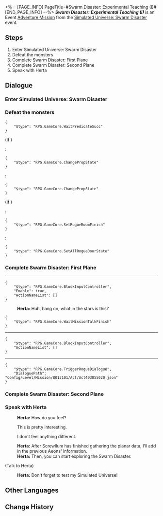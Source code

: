 <%-- [PAGE_INFO]
PageTitle=#Swarm Disaster: Experimental Teaching (I)#
[END_PAGE_INFO] --%>
{{Stub|Dialogue.}}
{{Mission Infobox
|id            = 8013101
|title         = 
|image         = <!--Mission Swarm Disaster Experimental Teaching (I).png-->
|type          = Adventure
|event_name    = Simulated Universe: Swarm Disaster
|chapter       = 
|requirements  = [[Adventure Mission]] ''[[Swarm Disaster: The Beginning]]'' completed
|summary       = <!--official mission summary from Fate's Atlas-->
|characters    = Herta; Trailblazer
|startLocation = [[Herta Space Station]] - [[Herta's Office]]
|world         = Herta Space Station
|area          = Herta's Office
|prev          = Swarm Disaster: The Beginning
|next          = Swarm Disaster: Experimental Teaching (II)
|rewards       = Credit*10,000
}}
'''''Swarm Disaster: Experimental Teaching (I)''''' is an Event [[Adventure Mission]] from the [[Simulated Universe: Swarm Disaster]] event.

==Steps==
# Enter Simulated Universe: Swarm Disaster
# Defeat the monsters
# Complete Swarm Disaster: First Plane
# Complete Swarm Disaster: Second Plane
# Speak with Herta

<!--
==Gameplay Notes==

--><!--
==Trial Character==

-->
==Dialogue==
{{Stub Dialogue}}

===Enter Simulated Universe: Swarm Disaster{{subst:void|<!--801310102-->}}===
{{Mission Description|type=adventure|location=Herta's Office|Herta, Ruan Mei, Screwllum, and Stephen have joined forces to bring about the Simulated Universe's first major update! The geniuses added a substantial influx of fun content from all their various ideas. Stephen created some Audience Dice to add a bit more spice to this test. According to him, the dice hold "powers" connected to different Paths, and is conducive to ensuring that you meet with the Aeons. Honestly, though, it's hard to tell if he's actually investigating the Aeons... or just trying to make a game.}}
{{Dialogue Start}}
{{Dialogue End}}

===Defeat the monsters{{subst:void|<!--801310103-->}}===
{{Dialogue Start}}
<pre>{
	"$type": "RPG.GameCore.WaitPredicateSucc"
}</pre>
;(If {{cx}}{{subst:void|<!--{"$type":"RPG.GameCore.ByCompareGroupMonsterNumByState"}-->}})
:<pre>{
	"$type": "RPG.GameCore.ChangePropState"
}</pre>
:<pre>{
	"$type": "RPG.GameCore.ChangePropState"
}</pre>
;(If {{cx}}{{subst:void|<!--{"$type":"RPG.GameCore.ByCompareGroupMonsterNumByState"}-->}})
:<pre>{
	"$type": "RPG.GameCore.SetRogueRoomFinish"
}</pre>
:<pre>{
	"$type": "RPG.GameCore.SetAllRogueDoorState"
}</pre>
{{Dialogue End}}

===Complete Swarm Disaster: First Plane{{subst:void|<!--801310104-->}}===
{{Dialogue Start}}
----
<pre>{
	"$type": "RPG.GameCore.BlockInputController",
	"Enable": true,
	"ActionNameList": []
}</pre>
:'''Herta:''' Huh, hang on, what in the stars is this?
<pre>{
	"$type": "RPG.GameCore.WaitMissionTalkFinish"
}</pre>
:<!--1-second delay-->
----
<pre>{
	"$type": "RPG.GameCore.BlockInputController",
	"ActionNameList": []
}</pre>
----
<pre>{
	"$type": "RPG.GameCore.TriggerRogueDialogue",
	"DialoguePath": "Config/Level/Mission/8013101/Act/Act403055020.json"
}</pre>
{{Dialogue End}}

===Complete Swarm Disaster: Second Plane{{subst:void|<!--801310105-->}}===
{{Dialogue Start}}
{{Dialogue End}}

===Speak with Herta{{subst:void|<!--801310107-->}}===
{{Dialogue Start}}
:'''Herta:''' How do you feel?
:{{DIcon|Arrow}} This is pretty interesting.
:{{DIcon|Arrow}} I don't feel anything different.
:'''Herta:''' After Screwllum has finished gathering the planar data, I'll add in the previous Aeons' information.
:'''Herta:''' Then, you can start exploring the Swarm Disaster.

;(Talk to Herta)
:{{A|VO SideX sys2 herta 132.ogg}} '''Herta:''' Don't forget to test my Simulated Universe!
{{Dialogue End}}

==Other Languages==
{{Other Languages
|en   = Swarm Disaster: Experimental Teaching (I)
|zhs  = 寰宇蝗灾：实验教学（其一）
|zht  = 寰宇蝗災：實驗教學（其一）
|ja   = 宇宙の蝗害：チュートリアル・1
|ko   = 곤충 떼 재난: 실험 튜토리얼 (1)
|es   = La Plaga: enseñanza experimental&nbsp;I
|fr   = Enseignement expérimental (I)
|ru   = Нашествие роя: Экспериментальное обучение&nbsp;I
|th   = หายนะแห่งมวลแมลง: เรียนรู้ทดลอง 1
|vi   = Thảm Họa Đàn Côn Trùng: Giáo Trình Thí Nghiệm 1
|de   = Schwarmkatastrophe: Experimentelles Lehren (Teil 1)
|id   = Bencana Swarm: Pembelajaran Eksperimen 1
|pt   = O Desastre do Enxame: Ensino Experimental (I)
}}

==Change History==
{{Change History|1.3}}
